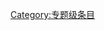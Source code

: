 {{catmore1|[[WikiProject:ACG|WikiProject:ACG]]}}
{{Articles by Quality|topic=ACG|project=ACG|format=toc}}
{{empty category}}

[[Category:专题级条目|Category:专题级条目]]